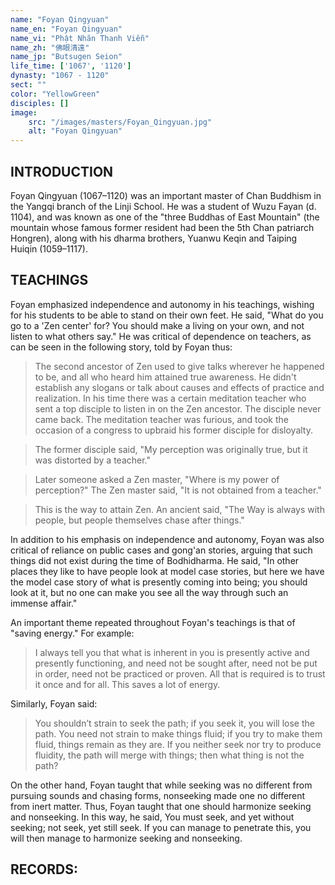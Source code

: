 ```yaml
---
name: "Foyan Qingyuan"
name_en: "Foyan Qingyuan"
name_vi: "Phật Nhãn Thanh Viễn"
name_zh: "佛眼清遠"
name_jp: "Butsugen Seion"
life_time: ['1067', '1120']
dynasty: "1067 - 1120"
sect: ""
color: "YellowGreen"
disciples: []
image:
    src: "/images/masters/Foyan_Qingyuan.jpg"
    alt: "Foyan Qingyuan"
---
```



## INTRODUCTION

<Story>
  Foyan Qingyuan (1067–1120) was an important master of Chan Buddhism in the Yangqi branch of the Linji School.
  He was a student of Wuzu Fayan (d. 1104), and was known as one of the "three Buddhas of East Mountain" (the mountain whose famous former resident had been the 5th Chan patriarch Hongren), along with his dharma brothers, Yuanwu Keqin and Taiping Huiqin (1059–1117).
</Story>


## TEACHINGS

Foyan emphasized independence and autonomy in his teachings, wishing for his students to be able to stand on their own feet. He said, "What do you go to a 'Zen center' for? You should make a living on your own, and not listen to what others say." He was critical of dependence on teachers, as can be seen in the following story, told by Foyan thus:

> The second ancestor of Zen used to give talks wherever he happened to be, and all who heard him attained true awareness. He didn't establish any slogans or talk about causes and effects of practice and realization.
In his time there was a certain meditation teacher who sent a top disciple to listen in on the Zen ancestor. The disciple never came back. The meditation teacher was furious, and took the occasion of a congress to upbraid his former disciple for disloyalty.

> The former disciple said, "My perception was originally true, but it was distorted by a teacher."

> Later someone asked a Zen master, "Where is my power of perception?" The Zen master said, "It is not obtained from a teacher."

> This is the way to attain Zen. An ancient said, "The Way is always with people, but people themselves chase after things."

In addition to his emphasis on independence and autonomy, Foyan was also critical of reliance on public cases and gong'an stories, arguing that such things did not exist during the time of Bodhidharma. He said, "In other places they like to have people look at model case stories, but here we have the model case story of what is presently coming into being; you should look at it, but no one can make you see all the way through such an immense affair."

An important theme repeated throughout Foyan's teachings is that of "saving energy." For example:

> I always tell you that what is inherent in you is presently active and presently functioning, and need not be sought after, need not be put in order, need not be practiced or proven. All that is required is to trust it once and for all. This saves a lot of energy.

Similarly, Foyan said:

> You shouldn’t strain to seek the path; if you seek it, you will lose the path. You need not strain to make things fluid; if you try to make them fluid, things remain as they are. If you neither seek nor try to produce fluidity, the path will merge with things; then what thing is not the path?

On the other hand, Foyan taught that while seeking was no different from pursuing sounds and chasing forms, nonseeking made one no different from inert matter. Thus, Foyan taught that one should harmonize seeking and nonseeking. In this way, he said, You must seek, and yet without seeking; not seek, yet still seek. If you can manage to penetrate this, you will then manage to harmonize seeking and nonseeking.

## RECORDS:

<List>

</List>

